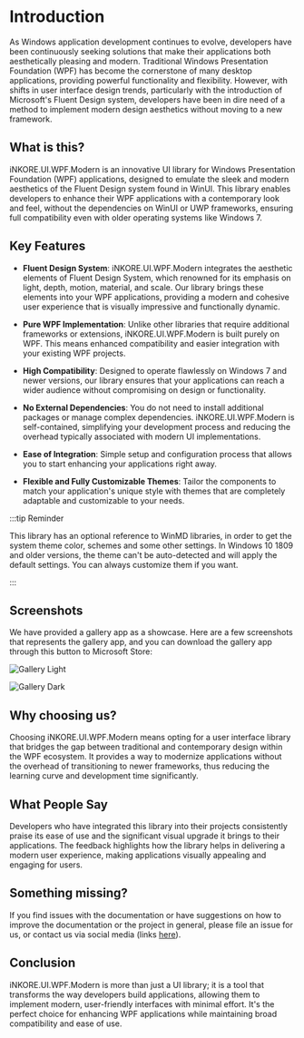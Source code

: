 # Introduction

As Windows application development continues to evolve, developers have been continuously seeking solutions that make their applications both aesthetically pleasing and modern. Traditional Windows Presentation Foundation (WPF) has become the cornerstone of many desktop applications, providing powerful functionality and flexibility. However, with shifts in user interface design trends, particularly with the introduction of Microsoft's Fluent Design system, developers have been in dire need of a method to implement modern design aesthetics without moving to a new framework.

## What is this?

iNKORE.UI.WPF.Modern is an innovative UI library for Windows Presentation Foundation (WPF) applications, designed to emulate the sleek and modern aesthetics of the Fluent Design system found in WinUI. This library enables developers to enhance their WPF applications with a contemporary look and feel, without the dependencies on WinUI or UWP frameworks, ensuring full compatibility even with older operating systems like Windows 7.

## Key Features

-   **Fluent Design System**: iNKORE.UI.WPF.Modern integrates the aesthetic elements of Fluent Design System, which renowned for its emphasis on light, depth, motion, material, and scale. Our library brings these elements into your WPF applications, providing a modern and cohesive user experience that is visually impressive and functionally dynamic.

-   **Pure WPF Implementation**: Unlike other libraries that require additional frameworks or extensions, iNKORE.UI.WPF.Modern is built purely on WPF. This means enhanced compatibility and easier integration with your existing WPF projects.

-   **High Compatibility**: Designed to operate flawlessly on Windows 7 and newer versions, our library ensures that your applications can reach a wider audience without compromising on design or functionality.

-   **No External Dependencies**: You do not need to install additional packages or manage complex dependencies. iNKORE.UI.WPF.Modern is self-contained, simplifying your development process and reducing the overhead typically associated with modern UI implementations.

- **Ease of Integration**: Simple setup and configuration process that allows you to start enhancing your applications right away.

- **Flexible and Fully Customizable Themes**: Tailor the components to match your application's unique style with themes that are completely adaptable and customizable to your needs.

:::tip Reminder

This library has an optional reference to WinMD libraries, in order to get the system theme color, schemes and some other settings.
In Windows 10 1809 and older versions, the theme can't be auto-detected and will apply the default settings. You can always customize them if you want.

:::

## Screenshots

We have provided a gallery app as a showcase. Here are a few screenshots that represents the gallery app, and you can download the gallery app through this button to Microsoft Store:

<script type="module" src="https://get.microsoft.com/badge/ms-store-badge.bundled.js"></script>
<ms-store-badge
        productid="9n3js11zc38g"
        productname="iNKORE.UI.WPF.Modern Gallery"
        window-mode="direct"
        theme="dark"
        language="zh-cn"
        animation="on">
</ms-store-badge>

![Gallery Light](gallery-light.png)

![Gallery Dark](gallery-dark.png)

## Why choosing us?

Choosing iNKORE.UI.WPF.Modern means opting for a user interface library that bridges the gap between traditional and contemporary design within the WPF ecosystem. It provides a way to modernize applications without the overhead of transitioning to newer frameworks, thus reducing the learning curve and development time significantly.

## What People Say

Developers who have integrated this library into their projects consistently praise its ease of use and the significant visual upgrade it brings to their applications. The feedback highlights how the library helps in delivering a modern user experience, making applications visually appealing and engaging for users.

## Something missing?

If you find issues with the documentation or have suggestions on how to improve the documentation or the project in general, please file an issue for us, or contact us via social media (links [here](https://inkore.net/about#social)).

## Conclusion

iNKORE.UI.WPF.Modern is more than just a UI library; it is a tool that transforms the way developers build applications, allowing them to implement modern, user-friendly interfaces with minimal effort. It's the perfect choice for enhancing WPF applications while maintaining broad compatibility and ease of use.